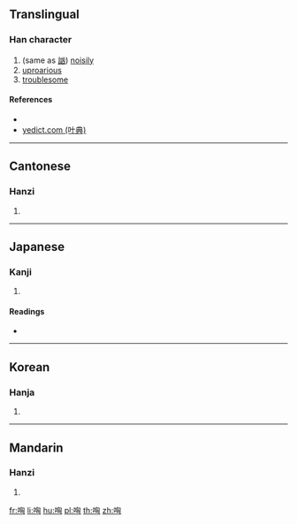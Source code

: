 ==Translingual==

===Han character===
{{Han char|rn=30|rad=口|as=06|sn=9|four=67020|canj=RPUK|ids=⿰口匈}}

# (same as [[訩]]) [[noisily]]
# [[uproarious]]
# [[troublesome]]

====References====
* {{Han ref|kx=0189.010|dkj=03589|dj=0408.080|hdz=10620.050|uh=54C5|ud=21701|bh=CE46|bd=52806}}
* [http://yedict.com/htm/54/54C5.htm yedict.com (叶典)]

----

==Cantonese==

===Hanzi===
{{yue-hanzi|jyut=|y=hung1}}

# {{defn|lang=yue|sort=口06}}

----

==Japanese==

===Kanji===
{{ja-kanji|grade=|rs=口06}}

# {{defn|lang=ja|sort=口06}}

====Readings====
* {{ja-readings|on=[[こう]] (kō), [[く]] (ku), [[きょう]] (kyō)|kun=[[わめく]] (wameku)}}

----

==Korean==

===Hanja===
{{ko-hanja|hangeul=흉|rv=hyung|mr=hyung}}

# {{defn|lang=ko|sort=口06}}

----

==Mandarin==

===Hanzi===
{{cmn-hanzi|pin=[[duō]] ([[duo1]]), [[xiōng]] ([[xiong1]])|wg=to<sup>1</sup>, hsiung<sup>1</sup>}}

# {{defn|lang=cmn|sort=口06}}

[[fr:哅]]
[[li:哅]]
[[hu:哅]]
[[pl:哅]]
[[th:哅]]
[[zh:哅]]